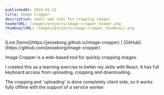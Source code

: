 ```yaml
---
publishedAt: 2024-01-12
title: Image Cropper
description: small web tool for cropping images
headerURL: /images/projects/image-cropper_header.png
thumbnailURL: /images/projects/image-cropper_thumbnail.png
---
```


<div className="text-center [&>p]:m-0">
	[Live Demo](https://jesseborg.github.io/image-cropper) |
	[GitHub](https://github.com/jesseborg/image-cropper)
</div>

Image Cropper is a web-based tool for quickly cropping images.

I created this as a learning exercise to better my skills with React. It has full keyboard access from uploading, cropping and downloading.

The cropping and 'uploading' is done completely client side, so it works fully offline with the support of a service worker.
